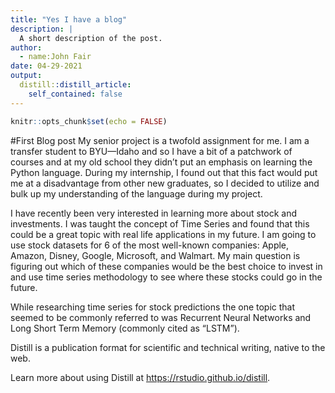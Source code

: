 ```yaml
---
title: "Yes I have a blog"
description: |
  A short description of the post.
author:
  - name:John Fair
date: 04-29-2021
output:
  distill::distill_article:
    self_contained: false
---
```



```r
knitr::opts_chunk$set(echo = FALSE)
```
#First Blog post
My senior project is a twofold assignment for me. I am a transfer student to BYU—Idaho and so I have a bit of a patchwork of courses and at my old school they didn’t put an emphasis on learning the Python language. During my internship, I found out that this fact would put me at a disadvantage from other new graduates, so I decided to utilize and bulk up my understanding of the language during my project.  

I have recently been very interested in learning more about stock and investments. I was taught the concept of Time Series and found that this could be a great topic with real life applications in my future. I am going to use stock datasets for 6 of the most well-known companies: Apple, Amazon, Disney, Google, Microsoft, and Walmart. My main question is figuring out which of these companies would be the best choice to invest in and use time series methodology to see where these stocks could go in the future.  

While researching time series for stock predictions the one topic that seemed to be commonly referred to was Recurrent Neural Networks and Long Short Term Memory (commonly cited as “LSTM”).  

Distill is a publication format for scientific and technical writing, native to the web.

Learn more about using Distill at <https://rstudio.github.io/distill>.


